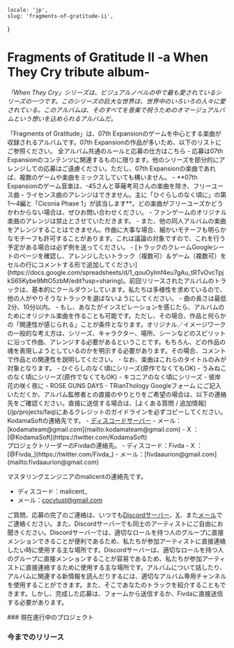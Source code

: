     locale: 'jp',
    slug: 'fragments-of-gratitude-ii',
}

# Fragments of Gratitude II -a When They Cry tribute album-

*「When They Cry」シリーズは、ビジュアルノベルの中で最も愛されているシリーズの一つです。このシリーズの巨大な世界は、世界中のいろいろの人々に愛されている。このアルバムは、そのすべてを音楽で祝うためのオマージュアルバムという想いを込められるアルバムだ。*

<WrappableParagraph title="紹介">
「Fragments of Gratitude」は、07th Expansionのゲームを中心とする楽曲が収録されるアルバムです。07th Expansionの作品が多いため、以下のリストにご参照ください。
</WrappableParagraph>

<WrappableParagraph title="COUNTERFEST RECORDS固有の一般的なルール">
    <CtaButton link='/projects/faq' icon='book'>
        <span>全アルバム共通のルールと応募の仕方はこちら</span>
    </CtaButton>
</WrappableParagraph>

<WrappableParagraph title="作曲に関するルール">
- 応募は07th Expansionのコンテンツに関連するものに限ります。他のシリーズを部分的にアレンジしての応募はご遠慮ください。ただし、07th Expansionの楽曲であれば、複数のゲームや楽曲をミックスしていても構いません。
- **07th Expansionのゲーム音楽は、-45さんと草薙考司さんの楽曲を除き、フリーユース曲・ライセンス曲のアレンジはできません。主に「ひぐらしのなく頃に」の第1～4編と「Ciconia Phase 1」が該当します**。どの楽曲がフリーユーズかどうかわからない場合は、ぜひお問い合わせください。
- ファンゲームのオリジナル楽曲のアレンジは禁止とさせていただきます。
- また、他の同人アルバムの楽曲をアレンジすることはできません。作曲に大事な場合、細かいモチーフも明らかなモチーフも許可することがあります。これは議論の対象ですので、これを行う予定がある場合は必ず例を送ってください。
- [トラックのクレームGoogleシートのページを確認し、アレンジしたいトラック（複数可）＆ゲーム（複数可）をセルの行にコメントする形で追加してください](https://docs.google.com/spreadsheets/d/1_qouOyImf4eu7gAu_tRTvOvcTpjkS65Kybe9MtO5zbM/edit?usp=sharing)。前回リリースされたアルバムのトラックは、基本的にクールダウンしています。私たちは多様性を求めているので、他の人がやりそうなトラックを選ばないようにしてください。
- 曲の長さは最低2分、10分以内。
- もし、あなたがインスピレーションを感じたら、アルバムのためにオリジナル楽曲を作ることも可能です。ただし、その場合、作品と何らかの「関連性が感じられる」ことが条件となります。オリジナル／イメージワークの一般的な考え方は、シリーズ、キャラクター、場所、シーンなどのスピリットに沿って作曲、アレンジする必要があるということです。もちろん、どの作品の魂を表現しようとしているのかを明示する必要があります。その場合、コメントで作品との関連性を説明してください。
- なお、楽曲はこれらのタイトルのみが対象となります。
    - ひぐらしのなく頃にシリーズ(原作でなくてもOK)
    - うみねこのなく頃にシリーズ(原作でなくてもOK)
    - キコニアのなく頃にシリーズ
    - 彼岸花の咲く夜に
    - ROSE GUNS DAYS
    - TRianThology
</WrappableParagraph>

<WrappableParagraph title="応募について">
<CtaButton link='https://forms.gle/Ab5JVJAZsPt7yYPG6' icon='envelope'>
    <span>Googleフォーム</span>
</CtaButton>
にご記入いただくか、アルバム監修者との直接のやりとりをご希望の場合は、以下の連絡先をご確認ください。直接に送信する場合は、[よくある質問 / 追加情報](/jp/projects/faq)にあるクレジットのガイドラインを必ずコピーしてください。
</WrappableParagraph>

<WrappableParagraph title="お問い合わせ（ご質問・応募）">
KodamaSoftの連絡先です。
- <a href="/discord">ディスコードサーバー</a> 
- メール：[kodamateam@gmail.com](mailto:kodamateam@gmail.com)
- X ：[@KodamaSoft](https://twitter.com/KodamaSoft)

<br/>
プロジェクトリーダーのFivdaの連絡先。
- ディスコード：Fivda
- X ：[@Fivda_](https://twitter.com/Fivda_)
- メール：[fivdaaurion@gmail.com](mailto:fivdaaurion@gmail.com)

マスタリングエンジニアのmalicentの連絡先です。
- ディスコード：malicent_
- メール：[cocytust@gmail.com](mailto:cocytust@gmail.com)

ご質問、応募の完了のご連絡は、いつでも<a href="/discord">Discordサーバー</a>、[X](https://twitter.com/KodamaSoft)、また[メール](mailto:kodamateam@gmail.com)でご連絡ください。また、Discordサーバーでも同士のアーティストにご自由にお聞きください。Discordサーバーでは、適切なロールを持つ人のグループに直接メンションできることが便利であるため、私たちが参加アーティストに直接連絡したい時に使用する主な場所です。Discordサーバーは、適切なロールを持つ人のグループに直接メンションすることが容易であるため、私たちが参加アーティストに直接連絡するために使用する主な場所です。アルバムについて話したり、アルバムに関連する新情報を読んだりするには、適切なアルバム専用チャンネルを使用することができます。また、そこであなたのトラックを紹介することもできます。しかし、完成した応募は、フォームから送信するか、Fivdaに直接送信する必要があります。
</WrappableParagraph>

<WrappableParagraph title="アルバム詳細">
### 現在進行中のプロジェクト
<ProjectInformation slug="fragments-of-gratitude-ii" />

### 今までのリリース
<AlbumListing slug="fragments-of-gratitude" />
</WrappableParagraph>